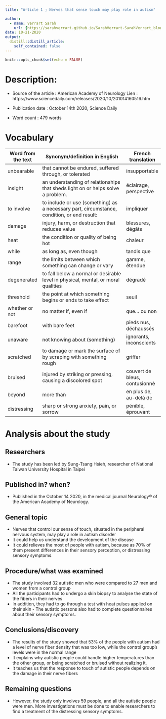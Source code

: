 ```yaml
---
title: "Article 1 ; Nerves that sense touch may play role in autism"

author:
  - name: Verrart Sarah
    url: {https://sarahverrart.github.io/SarahVerrart-SarahVerrart_blog/}
date: 10-21-2020
output:
  distill::distill_article:
    self_contained: false
---
```


```r
knitr::opts_chunk$set(echo = FALSE)
```

# Description:

  - Source of the article : American Academy of Neurology
  Lien : https://www.sciencedaily.com/releases/2020/10/201014160516.htm
  
  - Publication date : October 14th 2020, Science Daily
  
  - Word count : 479 words
  
  
# Vocabulary 
  
 | Word from the text | Synonym/definition in English                                                              | French translation            |
|--------------------|--------------------------------------------------------------------------------------------|-------------------------------|
| unbearable         | that cannot be endured, suffered through, or tolerated                                     | insupportable                 |
| insight            | an understanding of relationships that sheds light on or helps solve a problem.            | éclairage, perspective        |
| to involve         | to include or use (something) as a necessary part, circumstance, condition, or end result: | impliquer                     |
| damage             | injury, harm, or destruction that reduces value                                            | blessures, dégâts             |
| heat               | the condition or quality of being hot                                                      | chaleur                       |
| while              | as long as, even though                                                                    | tandis que                    |
| range              | the limits between which something can change or vary                                      | gamme, étendue                |
| degenerated        | to fall below a normal or desirable level in physical, mental, or moral qualities          | dégradé                       |
| threshold          | the point at which something begins or ends to take effect                                 | seuil                         |
| whether or not     | no matter if, even if                                                                      | que... ou non                 |
| barefoot           | with bare feet                                                                             | pieds nus, déchaussés         |
| unaware            | not knowing about (something)                                                              | ignorants, inconscients       |
| scratched          | to damage or mark the surface of by scraping with something rough                          | griffer                       |
| bruised            | injured by striking or pressing, causing a discolored spot                                 | couvert de bleus, contusionné |
| beyond             | more than                                                                                  | en plus de, au-delà de        |
| distressing        | sharp or strong anxiety, pain, or sorrow                                                   | pénible, éprouvant            |

# Analysis about the study

## Researchers
- The study has been led by Sung-Tsang Hsieh, researcher of National Taiwan University Hospital in Taipei 

## Published in? when?
- Published in the October 14 2020, in the medical journal Neurology® of the American Academy of Neurology. 

## General topic
- Nerves that control our sense of touch, situated in the peripheral nervous system, may play a role in autism disorder
- It could help us understand the development of the disease
- It could relieves the most of people with autism, because as 70% of them present differences in their sensory perception, or distressing sensory symptoms

## Procedure/what was examined
- The study involved 32 autistic men who were compared to 27 men and women from a control group
- All the participants had to undergo a skin biopsy to analyse the state of the fibers in their nerves
- In addition, they had to go through a test with heat pulses applied on their skin - The autistic persons also had to complete questionnaires about their sensory symptoms. 

## Conclusions/discovery
- The results of the study showed that 53% of the people with autism had a level of nerve fiber density that was too low, while the control group's levels were in the normal range 
- It explains why autistic people could handle higher temperatures than the other group, or being scratched or bruised without realizing it. 
- It teaches us that the response to touch of autistic people depends on the damage in their nerve fibers

## Remaining questions
- However, the study only involves 59 people, and all the autistic people were men. More investigations must be done to enable researchers to find a treatment of the distressing sensory symptoms.  

